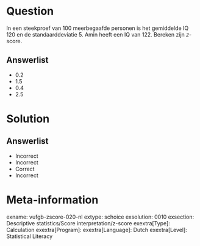 Question
========

In een steekproef van 100 meerbegaafde personen is het gemiddelde IQ 120 en de standaarddeviatie 5. Amin heeft een IQ van 122. Bereken zijn *z*-score.
  
Answerlist
----------
* 0.2
* 1.5
* 0.4
* 2.5

Solution
========

Answerlist
----------
* Incorrect
* Incorrect
* Correct
* Incorrect

Meta-information
================
exname: vufgb-zscore-020-nl
extype: schoice
exsolution: 0010
exsection: Descriptive statistics/Score interpretation/z-score
exextra[Type]: Calculation
exextra[Program]: 
exextra[Language]: Dutch
exextra[Level]: Statistical Literacy
